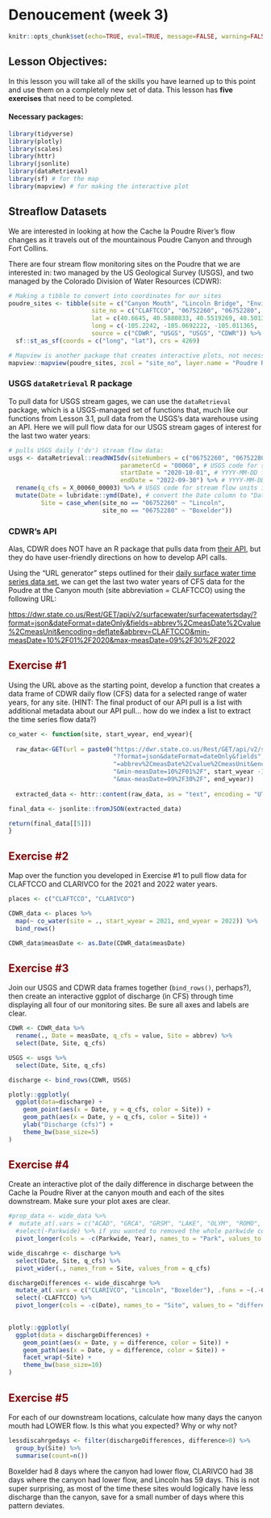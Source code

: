 # Denoucement (week 3)

```r
knitr::opts_chunk$set(echo=TRUE, eval=TRUE, message=FALSE, warning=FALSE, rows.print=5, fig.width=9)
```

## Lesson Objectives:

In this lesson you will take all of the skills you have learned up to this point and use them on a completely new set of data. This lesson has **five exercises** that need to be completed.

#### Necessary packages:

```r
library(tidyverse)
library(plotly)
library(scales)
library(httr)
library(jsonlite)
library(dataRetrieval)
library(sf) # for the map
library(mapview) # for making the interactive plot
```

## Streaflow Datasets

We are interested in looking at how the Cache la Poudre River's flow changes as it travels out of the mountainous Poudre Canyon and through Fort Collins.

There are four stream flow monitoring sites on the Poudre that we are interested in: two managed by the US Geological Survey (USGS), and two managed by the Colorado Division of Water Resources (CDWR):

```r
# Making a tibble to convert into coordinates for our sites
poudre_sites <- tibble(site = c("Canyon Mouth", "Lincoln Bridge", "Environmental Learning Center", "Below Fossil Creek Reservoir"),
                       site_no = c("CLAFTCCO", "06752260", "06752280", "CLARIVCO"),
                       lat = c(40.6645, 40.5880833, 40.5519269, 40.5013),
                       long = c(-105.2242, -105.0692222, -105.011365, -104.967),
                       source = c("CDWR", "USGS", "USGS", "CDWR")) %>%
  sf::st_as_sf(coords = c("long", "lat"), crs = 4269)

# Mapview is another package that creates interactive plots, not necessary for you to know yet!
mapview::mapview(poudre_sites, zcol = "site_no", layer.name = "Poudre River Monitoring")
```

### USGS `dataRetrieval` R package

To pull data for USGS stream gages, we can use the `dataRetrieval` package, which is a USGS-managed set of functions that, much like our functions from Lesson 3.1, pull data from the USGS's data warehouse using an API. Here we will pull flow data for our USGS stream gages of interest for the last two water years:

```r
# pulls USGS daily ('dv') stream flow data:
usgs <- dataRetrieval::readNWISdv(siteNumbers = c("06752260", "06752280"), # USGS site code for the Poudre River at the Lincoln Bridge and the ELC
                               parameterCd = "00060", # USGS code for stream flow
                               startDate = "2020-10-01", # YYYY-MM-DD formatting
                               endDate = "2022-09-30") %>% # YYYY-MM-DD formatting
  rename(q_cfs = X_00060_00003) %>% # USGS code for stream flow units in cubic feet per second (CFS)
  mutate(Date = lubridate::ymd(Date), # convert the Date column to "Date" formatting using the `lubridate` package
         Site = case_when(site_no == "06752260" ~ "Lincoln", 
                          site_no == "06752280" ~ "Boxelder"))
```

### CDWR's API

Alas, CDWR does NOT have an R package that pulls data from [their API](https://dwr.state.co.us/Rest/GET/Help#Datasets&#SurfaceWaterController&#gettingstarted&#jsonxml), but they do have user-friendly directions on how to develop API calls.

Using the "URL generator" steps outlined for their [daily surface water time series data set](https://dwr.state.co.us/Rest/GET/Help/SurfaceWaterTSDayGenerator), we can get the last two water years of CFS data for the Poudre at the Canyon mouth (site abbreviation = CLAFTCCO) using the following URL:

<https://dwr.state.co.us/Rest/GET/api/v2/surfacewater/surfacewatertsday/?format=json&dateFormat=dateOnly&fields=abbrev%2CmeasDate%2Cvalue%2CmeasUnit&encoding=deflate&abbrev=CLAFTCCO&min-measDate=10%2F01%2F2020&max-measDate=09%2F30%2F2022>

## Exercise #1 {style="color: maroon"}

Using the URL above as the starting point, develop a function that creates a data frame of CDWR daily flow (CFS) data for a selected range of water years, for any site. (HINT: The final product of our API pull is a list with additional metadata about our API pull... how do we index a list to extract the time series flow data?)

```r
co_water <- function(site, start_wyear, end_wyear){
  
  raw_data<-GET(url = paste0("https://dwr.state.co.us/Rest/GET/api/v2/surfacewater/surfacewatertsday/",
                             "?format=json&dateFormat=dateOnly&fields",
                             "=abbrev%2CmeasDate%2Cvalue%2CmeasUnit&encoding=deflate&abbrev=", site,
                             "&min-measDate=10%2F01%2F", start_wyear -1, 
                             "&max-measDate=09%2F30%2F", end_wyear))
  
  extracted_data <- httr::content(raw_data, as = "text", encoding = "UTF-8") 

final_data <- jsonlite::fromJSON(extracted_data)

return(final_data[[5]])
}
```

## Exercise #2 {style="color: maroon"}

Map over the function you developed in Exercise #1 to pull flow data for CLAFTCCO and CLARIVCO for the 2021 and 2022 water years.

```r
places <- c("CLAFTCCO", "CLARIVCO")

CDWR_data <- places %>%
  map(~ co_water(site = ., start_wyear = 2021, end_wyear = 2022)) %>%
  bind_rows()

CDWR_data$measDate <- as.Date(CDWR_data$measDate)
```

## Exercise #3 {style="color: maroon"}

Join our USGS and CDWR data frames together (`bind_rows()`, perhaps?), then create an interactive ggplot of discharge (in CFS) through time displaying all four of our monitoring sites. Be sure all axes and labels are clear.

```r
CDWR <- CDWR_data %>%
  rename(., Date = measDate, q_cfs = value, Site = abbrev) %>%
  select(Date, Site, q_cfs)

USGS <- usgs %>%
  select(Date, Site, q_cfs)

discharge <- bind_rows(CDWR, USGS)

plotly::ggplotly(
  ggplot(data=discharge) +
    geom_point(aes(x = Date, y = q_cfs, color = Site)) +
    geom_path(aes(x = Date, y = q_cfs, color = Site)) +
    ylab("Discharge (cfs)") +
    theme_bw(base_size=5)
)
```

## Exercise #4 {style="color: maroon"}

Create an interactive plot of the daily difference in discharge between the Cache la Poudre River at the canyon mouth and each of the sites downstream. Make sure your plot axes are clear.

```r
#prop_data <- wide_data %>%
#  mutate_at(.vars = c("ACAD", "GRCA", "GRSM", "LAKE", "OLYM", "ROMO", "YELL", "ZION"), .funs = ~(./Parkwide)*100) %>%
  #select(-Parkwide) %>% if you wanted to removed the whole parkwide column
  pivot_longer(cols = -c(Parkwide, Year), names_to = "Park", values_to = "Percent")

wide_discahrge <- discharge %>%
  select(Date, Site, q_cfs) %>%
  pivot_wider(., names_from = Site, values_from = q_cfs)

dischargeDifferences <- wide_discahrge %>%
  mutate_at(.vars = c("CLARIVCO", "Lincoln", "Boxelder"), .funs = ~(.-CLAFTCCO)) %>%
  select(-CLAFTCCO) %>%
  pivot_longer(cols = -c(Date), names_to = "Site", values_to = "difference")

  
plotly::ggplotly(
  ggplot(data = dischargeDifferences) +
    geom_point(aes(x = Date, y = difference, color = Site)) +
    geom_path(aes(x = Date, y = difference, color = Site)) +
    facet_wrap(~Site) +
    theme_bw(base_size=10)
)
```

## Exercise #5 {style="color: maroon"}

For each of our downstream locations, calculate how many days the canyon mouth had LOWER flow. Is this what you expected? Why or why not?

```r

lessdiscahrgedays <- filter(dischargeDifferences, difference>0) %>%
  group_by(Site) %>%
  summarise(count=n())

```

Boxelder had 8 days where the canyon had lower flow, CLARIVCO had 38 days where the canyon had lower flow, and Lincoln has 59 days. This is not super surprising, as most of the time these sites would logically have less discharge than the canyon, save for a small number of days where this pattern deviates. 

